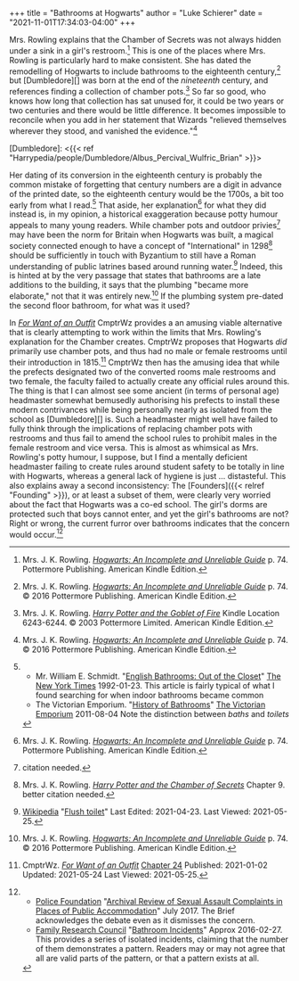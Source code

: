 +++
title = "Bathrooms at Hogwarts"
author = "Luke Schierer"
date = "2021-11-01T17:34:03-04:00"
+++

Mrs. Rowling explains that the Chamber of Secrets was not always hidden under a
sink in a girl's restroom.[^210525-1] This is one of the places where Mrs.
Rowling is particularly hard to make consistent.  She has dated the remodelling
of Hogwarts to include bathrooms to the eighteenth century,[^210928-1] but
[Dumbledore][] was born at the end of the *nineteenth* century, and references
finding a collection of chamber pots.[^210928-2]  So far so good, who knows
how long that collection has sat unused for, it could be two years or two
centuries and there would be little difference.  It becomes impossible to
reconcile when you add in her statement that Wizards "relieved themselves
wherever they stood, and vanished the evidence."[^210928-3]  

[Dumbledore]: <{{< ref "Harrypedia/people/Dumbledore/Albus_Percival_Wulfric_Brian" >}}>

Her dating of its conversion in the eighteenth century is probably the common
mistake of forgetting that century numbers are a digit in advance of the printed
date, so the eighteenth century would be the 1700s, a bit too early from what I
read.[^210525-2] That aside, her explanation[^210525-3] for what they did
instead is, in my opinion, a historical exaggeration because potty humour
appeals to many young readers.  While chamber pots and outdoor
privies[^210525-4] may have been the norm for Britain when Hogwarts was built, a
magical society connected enough to have a concept of "International" in
1298[^210525-5] should be sufficiently in touch with Byzantium to still have a
Roman understanding of public latrines based around running water.[^210525-6]
Indeed, this is hinted at by the very passage that states that bathrooms are a
late additions to the building, it says that the plumbing "became more
elaborate," not that it was entirely new.[^210928-4]  If the plumbing system
pre-dated the second floor bathroom, for what was it used?  

In _[For Want of an Outfit][FWO1]_ CmptrWz provides a an amusing viable
alternative that is clearly attempting to work within the limits that Mrs.
Rowling's explanation for the Chamber creates.  CmptrWz proposes that Hogwarts
*did* primarily use chamber pots, and thus had no male or female restrooms until
their introduction in 1815.[^210525-7] CmptrWz then has the amusing idea that
while the prefects designated two of the converted rooms male restrooms and two
female, the faculty failed to actually create any official rules around this.
The thing is that I can almost see some ancient (in terms of personal age)
headmaster somewhat bemusedly authorising his prefects to install these modern
contrivances while being personally nearly as isolated from the school as
[Dumbledore][] is.  Such a headmaster might well have failed to fully think
through the implications of replacing chamber pots with restrooms and thus fail
to amend the school rules to prohibit males in the female restroom and vice
versa.  This is almost as whimsical as Mrs. Rowling's potty humour, I suppose,
but I find a mentally deficient headmaster failing to create rules around
student safety to be totally in line with Hogwarts, whereas a general lack of
hygiene is just … distasteful.  This also explains away a second inconsistency:
The [Founders]({{< relref "Founding" >}}), or at least a subset of them, were
clearly very worried about the fact that Hogwarts was a co-ed school.  The
girl's dorms are protected such that boys cannot enter, and yet the girl's
bathrooms are not? Right or wrong, the current furror over bathrooms indicates
that the concern would occur.[^210928-5]  

[FWO1]: https://archiveofourown.org/works/28507302

[^210928-5]:
    * [Police Foundation](https://www.policefoundation.org/)
      "[Archival Review of Sexual Assault Complaints
      in Places of Public
      Accommodation](https://www.policefoundation.org/wp-content/uploads/2017/07/PF_Research-Brief_JULY-2017-FINAL-1.pdf)"
      July 2017.  The Brief acknowledges the debate even as it dismisses the
      concern.
    * [Family Research Council](https://frc.org)
      "[Bathroom Incidents](https://downloads.frc.org/EF/EF16F27.pdf)"
      Approx 2016-02-27.  This provides a series of isolated incidents, claiming
      that the number of them demonstrates a pattern.  Readers may or may not
      agree that all are valid parts of the pattern, or that a pattern exists at
      all. 

[^210928-2]: Mrs. J. K. Rowling.
    _[Harry Potter and the Goblet of Fire](https://www.goodreads.com/book/show/6.Harry_Potter_and_the_Goblet_of_Fire)_ 
    Kindle Location 6243-6244. 
    © 2003 Pottermore Limited. American Kindle Edition. 

[^210928-4]: Mrs. J. K. Rowling. 
    _[Hogwarts: An Incomplete and Unreliable Guide](https://www.goodreads.com/book/show/31538647-hogwarts)_
    p. 74. © 2016 Pottermore Publishing. American Kindle Edition. 

[^210928-3]: Mrs. J. K. Rowling. 
    _[Hogwarts: An Incomplete and Unreliable Guide](https://www.goodreads.com/book/show/31538647-hogwarts)_
    p. 74. © 2016 Pottermore Publishing. American Kindle Edition. 

[^210928-1]: Mrs. J. K. Rowling. 
    _[Hogwarts: An Incomplete and Unreliable Guide](https://www.goodreads.com/book/show/31538647-hogwarts)_
    p. 74. © 2016 Pottermore Publishing. American Kindle Edition. 

[^210525-7]: CmptrWz.
    _[For Want of an Outfit](https://archiveofourown.org/works/28507302)_
    [Chapter 24](https://archiveofourown.org/works/28507302/chapters/77941415)
    Published: 2021-01-02 Updated: 2021-05-24 Last Viewed: 2021-05-25.

[^210525-6]: [Wikipedia](https://en.wikipedia.org)
    "[Flush toilet](https://en.wikipedia.org/wiki/Flush_toilet#Pre-modern_flush_toilet_systems)"
    Last Edited: 2021-04-23. Last Viewed: 2021-05-25.

[^210525-5]: Mrs. J. K. Rowling. 
    _[Harry Potter and the Chamber of Secrets](https://www.goodreads.com/book/show/15881.Harry_Potter_and_the_Chamber_of_Secrets)_
    Chapter 9. better citation needed.

[^210525-4]: citation needed.

[^210525-2]: 
    * Mr. William E. Schmidt. 
      "[English Bathrooms: Out of the Closet](https://www.nytimes.com/1992/01/23/garden/english-bathrooms-out-of-the-closet.html)"
      [The New York Times](https://www.nytimes.com) 1992-01-23. 
      This article is fairly typical of what I found searching for when indoor
      bathrooms became common
    * The Victorian Emporium.
      "[History of Bathrooms](https://www.thevictorianemporium.com/publications/history/article/history_of_bathrooms)"
      [The Victorian Emporium](https://www.thevictorianemporium.com) 2011-08-04
      Note the distinction between *baths* and *toilets*

[^210525-1]: Mrs. J. K. Rowling. 
    _[Hogwarts: An Incomplete and Unreliable Guide](https://www.goodreads.com/book/show/31538647-hogwarts)_
    p. 74. Pottermore Publishing. American Kindle Edition. 

[^210525-3]: Mrs. J. K. Rowling. 
    _[Hogwarts: An Incomplete and Unreliable Guide](https://www.goodreads.com/book/show/31538647-hogwarts)_
    p. 74. Pottermore Publishing. American Kindle Edition. 

